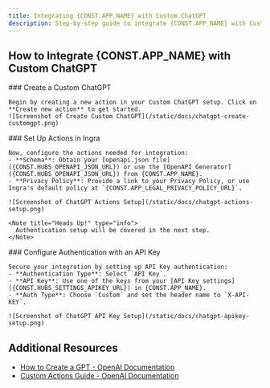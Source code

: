 ```yaml
---
title: Integrating {CONST.APP_NAME} with Custom ChatGPT
description: Step-by-step guide to integrate {CONST.APP_NAME} with Custom ChatGPT, including API Key setup, openapi.json, and privacy settings.
---
```


## How to Integrate {CONST.APP_NAME} with Custom ChatGPT

<Stepper>

  <StepperItem title="Step 1: Start a New Custom ChatGPT Action">
    ### Create a Custom ChatGPT
    
    Begin by creating a new action in your Custom ChatGPT setup. Click on **Create new action** to get started.
    ![Screenshot of Create Custom ChatGPT](/static/docs/chatgpt-create-customgpt.png)
  </StepperItem>

  <StepperItem title="Step 2: Configure Actions in Ingra">
    ### Set Up Actions in Ingra
    
    Now, configure the actions needed for integration:
    - **Schema**: Obtain your [openapi.json file]({CONST.HUBS_OPENAPI_JSON_URL}) or use the [OpenAPI Generator]({CONST.HUBS_OPENAPI_JSON_URL}) from {CONST.APP_NAME}.
    - **Privacy Policy**: Provide a link to your Privacy Policy, or use Ingra's default policy at `{CONST.APP_LEGAL_PRIVACY_POLICY_URL}`.
    
    ![Screenshot of ChatGPT Actions Setup](/static/docs/chatgpt-actions-setup.png)

    <Note title="Heads Up!" type="info">
      Authentication setup will be covered in the next step.
    </Note>
  </StepperItem>

  <StepperItem title="Step 3: Set Up API Key Authentication">
    ### Configure Authentication with an API Key

    Secure your integration by setting up API Key authentication:
    - **Authentication Type**: Select `API Key`.
    - **API Key**: Use one of the keys from your [API Key settings]({CONST.HUBS_SETTINGS_APIKEY_URL}) in {CONST.APP_NAME}.
    - **Auth Type**: Choose `Custom` and set the header name to `X-API-KEY`.
    
    ![Screenshot of ChatGPT API Key Setup](/static/docs/chatgpt-apikey-setup.png)
  </StepperItem>

</Stepper>

## Additional Resources

- [How to Create a GPT - OpenAI Documentation](https://help.openai.com/en/articles/8554397-creating-a-gpt)
- [Custom Actions Guide - OpenAI Documentation](https://platform.openai.com/docs/actions/introduction)
